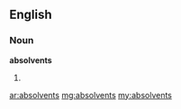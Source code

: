 ==English==

===Noun===
'''absolvents'''

# {{plural of|[[absolvent]]}}

[[ar:absolvents]]
[[mg:absolvents]]
[[my:absolvents]]